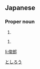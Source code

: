 ==Japanese==
{{ja-kanjitab|俊|郎}}

===Proper noun===
{{ja-pos|proper|としろう}}

# {{given name|male|lang=ja}}

{{ja-pos|proper|としお}}

# {{given name|male|lang=ja}}

[[Category:Japanese male given names|としろう]]

[[li:俊郎]]